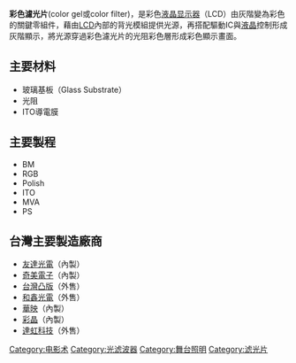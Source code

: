 {{Unreferenced|time=2019-02-20T19:35:19+00:00}}
{{expert|time=2020-02-05}}
'''彩色濾光片'''(color gel或color filter)，是彩色[[液晶显示器|液晶显示器]]（LCD）由灰階變為彩色的關鍵零組件，藉由[[LCD|LCD]]內部的背光模組提供光源，再搭配驅動IC與[[液晶|液晶]]控制形成灰階顯示，將光源穿過彩色濾光片的光阻彩色層形成彩色顯示畫面。

== 主要材料 ==
* 玻璃基板（Glass Substrate）
* 光阻
* ITO導電膜

== 主要製程 ==
* BM
* RGB
* Polish
* ITO
* MVA
* PS

== 台灣主要製造廠商 ==
* [[友達光電|友達光電]]（內製）
* [[奇美電子|奇美電子]]（內製）
* [[台灣凸版|台灣凸版]]（外售）
*[[和鑫光電|和鑫光電]]（外售）
*[[華映|華映]]（內製）
*[[彩晶|彩晶]]（內製）
*[[達虹科技|達虹科技]]（外售）

[[Category:电影术|Category:电影术]]
[[Category:光滤波器|Category:光滤波器]]
[[Category:舞台照明|Category:舞台照明]]
[[Category:滤光片|Category:滤光片]]
